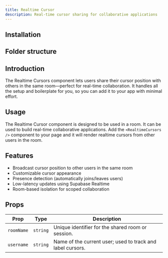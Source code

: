```yaml
---
title: Realtime Cursor
description: Real-time cursor sharing for collaborative applications
---
```


<div className="flex flex-row -space-x-px w-full">

<BlockPreview name="realtime-cursor" />
<BlockPreview name="realtime-cursor" />

</div>

## Installation

<BlockItem
  name="realtime-cursor-nextjs"
  description="Renders realtime cursors from other users in a room."
/>

## Folder structure

<RegistryBlock itemName="realtime-cursor-nextjs" />

## Introduction

The Realtime Cursors component lets users share their cursor position with others in the same room—perfect for real-time collaboration. It handles all the setup and boilerplate for you, so you can add it to your app with minimal effort.

## Usage

The Realtime Cursor component is designed to be used in a room. It can be used to build real-time collaborative applications. Add the `<RealtimeCursors />` component to your page and it will render realtime cursors from other users in the room.

## Features

- Broadcast cursor position to other users in the same room
- Customizable cursor appearance
- Presence detection (automatically joins/leaves users)
- Low-latency updates using Supabase Realtime
- Room-based isolation for scoped collaboration

## Props

| Prop       | Type     | Description                                                |
| ---------- | -------- | ---------------------------------------------------------- |
| `roomName` | `string` | Unique identifier for the shared room or session.          |
| `username` | `string` | Name of the current user; used to track and label cursors. |

